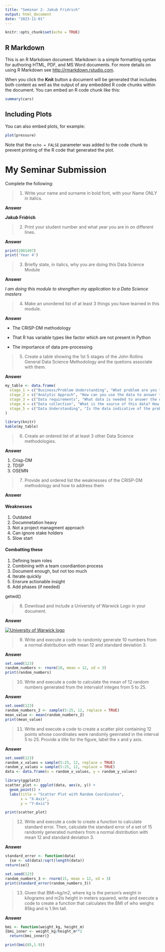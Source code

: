```yaml
---
title: "Seminar 2- Jakub Fridrich"
output: html_document
date: "2023-11-01"
---
```


```r
knitr::opts_chunk$set(echo = TRUE)
```

## R Markdown

This is an R Markdown document. Markdown is a simple formatting syntax for authoring HTML, PDF, and MS Word documents. For more details on using R Markdown see <http://rmarkdown.rstudio.com>.

When you click the **Knit** button a document will be generated that includes both content as well as the output of any embedded R code chunks within the document. You can embed an R code chunk like this:

```r
summary(cars)
```

## Including Plots

You can also embed plots, for example:

```r
plot(pressure)
```

Note that the `echo = FALSE` parameter was added to the code chunk to prevent printing of the R code that generated the plot.

# My Seminar Submission

Complete the following:


> 1.  Write your name and surname in bold font, with your Name ONLY in
>     italics.

**Answer**

**_Jakub_ Fridrich**

> 2.  Print your student number and what year you are in on different
>     lines.

**Answer**

```r
print(2001497)
print('Year 4')
```



> 3.  Briefly state, in italics, why you are doing this Data Science
>     Module

**Answer**

*I am doing this module to strengthen my application to a Data Science masters*

> 4.  Make an unordered list of at least 3 things you have learned in
>     this module.

**Answer**

<!-- Not sure if you wanted code or not so here are both my answers: -->

- The CRISP-DM methodology

- That R has variable types like factor which are not present in Python

- The importance of data pre-processing

> 5.  Create a table showing the 1st 5 stages of the John Rollins
>     General Data Science Methodology and the quetions associate with
>     them.

**Answer**

```r
my_table <- data.frame(
  stage_1 = c("Business/Problem Understanding", "What problem are you trying to solve?"), 
  stage_2 = c("Analytic Apprach", "How can you use the data to answer this question?"), 
  stage_3 = c("Data requirements", "What data is needed to answer the question?"), 
  stage_4 = c("Data collection", "What is the source of this data? How to collect?"), 
  stage_5 = c("Data Understanding", "Is the data indicative of the problem to be solved?")
)

library(knitr)
kable(my_table)
```



> 6.  Create an ordered list of at least 3 other Data Science
>     methodologies.

**Answer**

1. Crisp-DM
2. TDSP
3. OSEMN

> 7.  Provide and ordered list the weaknesses of the CRISP-DM
>     methodology and how to address them

**Answer**


#### Weaknesses

1. Outdated
2. Documnetation heavy
3. Not a project managment approach
4. Can ignore stake holders
5. Slow start

#### Combatting these

1. Defining team roles
2. Combining with a team coordiantion process
3. Document enough, but not too much
4. Iterate quickly
5. Ensrure actionable insight
6. Add phases (if needed)

getwd()

> 8.  Download and include a University of Warwick Logo in your
>     document.

**Answer**

[![University of Warwick logo](Users/jakubfridrich/Down loads/Unknown)](https://www.google.com/url?sa=i&url=https%3A%2F%2Fcommons.wikimedia.org%2Fwiki%2FFile%3AWarwick_Logo.png&psig=AOvVaw0LBQgnc0_ozW7JrOXaKgaQ&ust=1699007108330000&source=images&cd=vfe&opi=89978449&ved=0CBIQjRxqFwoTCPCKxOuMpYIDFQAAAAAdAAAAABAD)

> 9.  Write and execute a code to randomly generate 10 numbers from a
>     normal distribution with mean 12 and standard deviation 3.

**Answer**

```r
set.seed(123)
random_numbers <- rnorm(10, mean = 12, sd = 3)
print(random_numbers)
```


> 10. Write and execute a code to calculate the mean of 12 random
>     numbers generated from the intervalof integes from 5 to 25.

**Answer**


```r
set.seed(123)
random_numbers_2 <- sample(5:25, 12, replace = TRUE)
mean_value <- mean(random_numbers_2)
print(mean_value)
```

> 11. Write and execute a code to create a scatter plot containing 12
>     points whose coordinates were randomly geenrated in the interval 5
>     to 25. Provide a title for the figure, label the x and y axis.

**Answer**

```r
set.seed(123)
random_x_values = sample(5:25, 12, replace = TRUE)
random_y_values = sample(5:25, 12, replace = TRUE)
data <- data.frame(x = random_x_values, y = random_y_values)

library(ggplot2)
scatter_plot <- ggplot(data, aes(x, y)) +
  geom_point() +
  labs(title = "Scatter Plot with Random Coordinates",
       x = "X-Axis",
       y = "Y-Axis")

print(scatter_plot)
```


> 12. Write and execute a code to create a function to calculate
>     standard error. Then, calculate the standard error of a set of 15
>     randomly generated numbers from a normal distribution with mean 12
>     and standard deviation 3.

**Answer**

```r
standard_error <- function(data) 
  {se <- sd(data)/sqrt(length(data))
return(se)}

set.seed(123)
random_numbers_3 <- rnorm(15, mean = 12, sd = 3)
print(standard_error(random_numbers_3))
```


> 13. Given that BMI=kg/m2, where kg is the person’s weight in kilograms
>     and m2is height in meters squared, write and execute a code to
>     create a function that calculates the BMI of who weighs 85kg and
>     is 1.9m tall.

**Answer**

```r
bmi <- function(weight_kg, height_m) 
{bmi_inner <- weight_kg/height_m**2
  return(bmi_inner)}

print(bmi(85,1.9))

```




